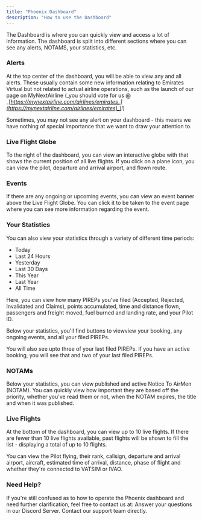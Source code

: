 ```yaml
---
title: "Phoenix Dashboard"
description: "How to use the Dashboard"
---
```


The Dashboard is where you can quickly view and access a lot of information. The dashboard is split into different sections where you can see any alerts, NOTAMS, your statistics, etc. 

### Alerts

At the top center of the dashboard, you will be able to view any and all alerts. These usually contain some new information relating to Emirates Virtual but not related to actual airline operations, such as the launch of our page on MyNextAirline (_you should vote for us @ _[_https://mynextairline.com/airlines/emirates_](https://mynextairline.com/airlines/emirates)_\!_)

Sometimes, you may not see any alert on your dashboard - this means we have nothing of special importance that we want to draw your attention to. 

### Live Flight Globe

To the right of the dashboard, you can view an interactive globe with that shows the current position of all live flights. If you click on a plane icon, you can view the pilot, departure and arrival airport, and flown route.

### Events

If there are any ongoing or upcoming events, you can view an event banner above the Live Flight Globe. You can click it to be taken to the event page where you can see more information regarding the event.

### Your Statistics

You can also view your statistics through a variety of different time periods:

- Today
- Last 24 Hours
- Yesterday
- Last 30 Days
- This Year
- Last Year
- All Time

Here, you can view how many PIREPs you've filed (Accepted, Rejected, Invalidated and Claims), points accumulated, time and distance flown, passengers and freight moved, fuel burned and landing rate, and your Pilot ID.

Below your statistics, you'll find buttons to viewview your booking, any ongoing events, and all your filed PIREPs. 

You will also see upto three of your last filed PIREPs. If you have an active booking, you will see that and two of your last filed PIREPs.

### NOTAMs

Below your statistics, you can view published and active Notice To AirMen (NOTAM). You can quickly view how important they are based off the priority, whether you've read them or not, when the NOTAM expires, the title and when it was published.

### Live Flights

At the bottom of the dashboard, you can view up to 10 live flights. If there are fewer than 10 live flights available, past flights will be shown to fill the list - displaying a total of up to 10 flights.

You can view the Pilot flying, their rank, callsign, departure and arrival airport, aircraft, estimated time of arrival, distance, phase of flight and whether they're connected to VATSIM or IVAO.

### Need Help?

If you're still confused as to how to operate the Phoenix dashboard and need further clarification, feel free to contact us at:
<Columns cols={2}>
  <Card title="Discord" icon="discord" href="https://discord.gg/YqhZ4CHNc8">
    Answer your questions in our Discord Server.
  </Card>
  <Card title="Email" icon="envelope" href="mailto:support@ek-virtual.com">
    Contact our support team directly.
  </Card>
</Columns>